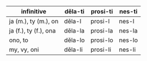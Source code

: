 | infinitive          | děla-ti  | prosi-ti | nes-ti  |
|---------------------|----------|-----------|---------|
| ja (m.), ty (m.), on | děla-l  | prosi-l  | nes-l |
| ja (f.), ty (f.), ona | děla-la | prosi-la | nes-la |
| ono, to             | děla-lo | prosi-lo | nes-lo |
| my, vy, oni         | děla-li | prosi-li | nes-li |
